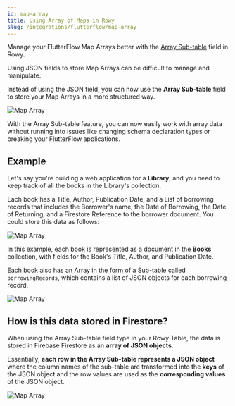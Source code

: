 ```yaml
---
id: map-array
title: Using Array of Maps in Rowy
slug: /integrations/flutterflow/map-array
---
```



Manage your FlutterFlow Map Arrays better with the [Array Sub-table](../../field-types/array-subtable) field in Rowy.

Using JSON fields to store Map Arrays can be difficult to manage and manipulate.

Instead of using the JSON field, you can now use the **Array Sub-table** field to store your Map Arrays in a more structured way.

<img src={mapArray1} alt="Map Array" />

With the Array Sub-table feature, you can now easily work with array data without running into issues like changing schema declaration types or breaking your FlutterFlow applications.

## Example

Let's say you're building a web application for a **Library**, and you need to keep track of all the books in the Library's collection. 

Each book has a Title, Author, Publication Date, and a List of borrowing records that includes the Borrower's name, the Date of Borrowing, the Date of Returning, and a Firestore Reference to the borrower document. You could store this data as follows:

<img src={mapArray2} alt="Map Array" />

In this example, each book is represented as a document in the **Books** collection, with fields for the Book's Title, Author, and Publication Date.

Each book also has an Array in the form of a Sub-table called `borrowingRecords`, which contains a list of JSON objects for each borrowing record. 

<img src={mapArray3} alt="Map Array" />

## How is this data stored in Firestore?

When using the Array Sub-table field type in your Rowy Table, the data is stored in Firebase Firestore as an **array of JSON objects**.

Essentially, **each row in the Array Sub-table represents a JSON object** where the column names of the sub-table are transformed into the **keys** of the JSON object and the row values are used as the **corresponding values** of the JSON object.

<img src={mapArray4} alt="Map Array" />